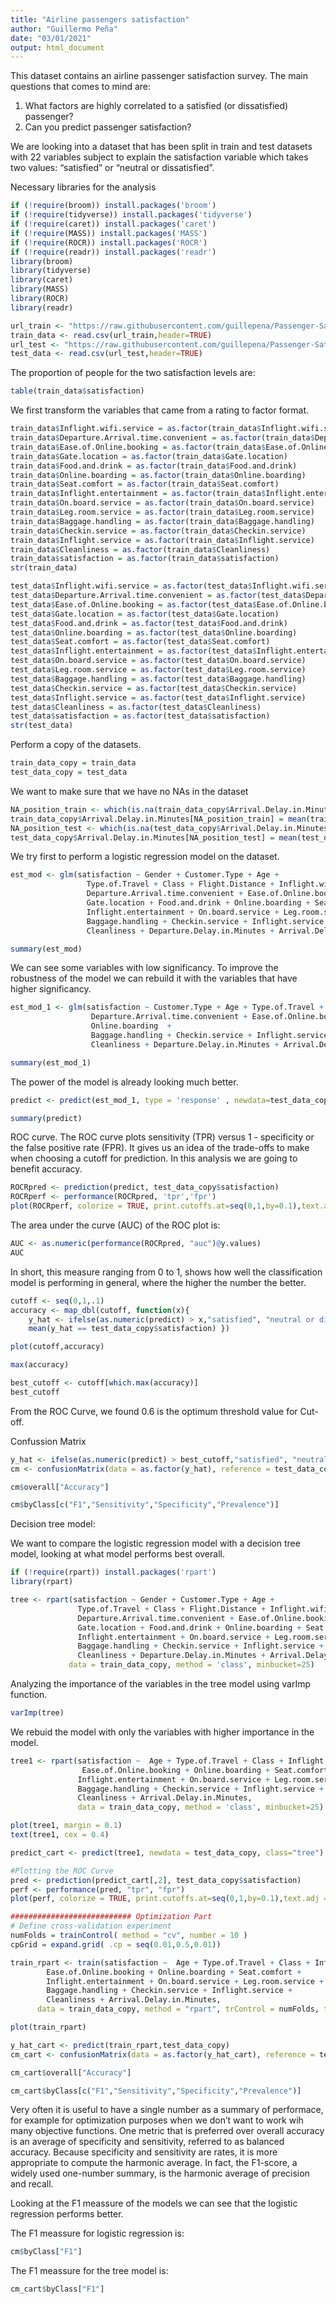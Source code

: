 ```yaml
---
title: "Airline passengers satisfaction"
author: "Guillermo Peña"
date: "03/01/2021"
output: html_document
---
```


This dataset contains an airline passenger satisfaction survey. The main questions that comes to mind are:

1. What factors are highly correlated to a satisfied (or dissatisfied) passenger?
2. Can you predict passenger satisfaction?

We are looking into a dataset that has been split in train and test datasets with 22 variables subject to explain the satisfaction variable which takes two values: "satisfied" or "neutral or dissatisfied".


Necessary libraries for the analysis
```r
if (!require(broom)) install.packages('broom')
if (!require(tidyverse)) install.packages('tidyverse')
if (!require(caret)) install.packages('caret')
if (!require(MASS)) install.packages('MASS')
if (!require(ROCR)) install.packages('ROCR')
if (!require(readr)) install.packages('readr')
library(broom)
library(tidyverse)
library(caret)
library(MASS)
library(ROCR)
library(readr)
```


```r
url_train <- "https://raw.githubusercontent.com/guillepena/Passenger-Satisfaction/master/train.csv"
train_data <- read.csv(url_train,header=TRUE)
url_test <- "https://raw.githubusercontent.com/guillepena/Passenger-Satisfaction/master/test.csv"
test_data <- read.csv(url_test,header=TRUE)
```


The proportion of people for the two satisfaction levels are:

```r
table(train_data$satisfaction)
```

We first transform the variables that came from a rating to factor format.

```r
train_data$Inflight.wifi.service = as.factor(train_data$Inflight.wifi.service)
train_data$Departure.Arrival.time.convenient = as.factor(train_data$Departure.Arrival.time.convenient)
train_data$Ease.of.Online.booking = as.factor(train_data$Ease.of.Online.booking) 
train_data$Gate.location = as.factor(train_data$Gate.location)
train_data$Food.and.drink = as.factor(train_data$Food.and.drink)
train_data$Online.boarding = as.factor(train_data$Online.boarding)
train_data$Seat.comfort = as.factor(train_data$Seat.comfort)
train_data$Inflight.entertainment = as.factor(train_data$Inflight.entertainment)
train_data$On.board.service = as.factor(train_data$On.board.service)
train_data$Leg.room.service = as.factor(train_data$Leg.room.service)
train_data$Baggage.handling = as.factor(train_data$Baggage.handling)
train_data$Checkin.service = as.factor(train_data$Checkin.service)
train_data$Inflight.service = as.factor(train_data$Inflight.service)
train_data$Cleanliness = as.factor(train_data$Cleanliness)
train_data$satisfaction = as.factor(train_data$satisfaction)
str(train_data)
```

```r
test_data$Inflight.wifi.service = as.factor(test_data$Inflight.wifi.service)
test_data$Departure.Arrival.time.convenient = as.factor(test_data$Departure.Arrival.time.convenient)
test_data$Ease.of.Online.booking = as.factor(test_data$Ease.of.Online.booking) 
test_data$Gate.location = as.factor(test_data$Gate.location)
test_data$Food.and.drink = as.factor(test_data$Food.and.drink)
test_data$Online.boarding = as.factor(test_data$Online.boarding)
test_data$Seat.comfort = as.factor(test_data$Seat.comfort)
test_data$Inflight.entertainment = as.factor(test_data$Inflight.entertainment)
test_data$On.board.service = as.factor(test_data$On.board.service)
test_data$Leg.room.service = as.factor(test_data$Leg.room.service)
test_data$Baggage.handling = as.factor(test_data$Baggage.handling)
test_data$Checkin.service = as.factor(test_data$Checkin.service)
test_data$Inflight.service = as.factor(test_data$Inflight.service)
test_data$Cleanliness = as.factor(test_data$Cleanliness)
test_data$satisfaction = as.factor(test_data$satisfaction)
str(test_data)
```

Perform a copy of the datasets.
```r
train_data_copy = train_data
test_data_copy = test_data
```

We want to make sure that we have no NAs in the dataset
```r
NA_position_train <- which(is.na(train_data_copy$Arrival.Delay.in.Minutes))
train_data_copy$Arrival.Delay.in.Minutes[NA_position_train] = mean(train_data_copy$Arrival.Delay.in.Minutes, na.rm = TRUE)
NA_position_test <- which(is.na(test_data_copy$Arrival.Delay.in.Minutes))
test_data_copy$Arrival.Delay.in.Minutes[NA_position_test] = mean(test_data_copy$Arrival.Delay.in.Minutes, na.rm = TRUE)
```


We try first to perform a logistic regression model on the dataset.
```r
est_mod <- glm(satisfaction ~ Gender + Customer.Type + Age + 
                 Type.of.Travel + Class + Flight.Distance + Inflight.wifi.service + 
                 Departure.Arrival.time.convenient + Ease.of.Online.booking + 
                 Gate.location + Food.and.drink + Online.boarding + Seat.comfort +
                 Inflight.entertainment + On.board.service + Leg.room.service +
                 Baggage.handling + Checkin.service + Inflight.service +
                 Cleanliness + Departure.Delay.in.Minutes + Arrival.Delay.in.Minutes , data = train_data_copy, family = "binomial")

summary(est_mod)
```

We can see some variables with low significancy.
To improve the robustness of the model we can rebuild it with the variables that have higher significancy.

```r
est_mod_1 <- glm(satisfaction ~ Customer.Type + Age + Type.of.Travel + Class + 
                  Departure.Arrival.time.convenient + Ease.of.Online.booking + 
                  Online.boarding  +
                  Baggage.handling + Checkin.service + Inflight.service +
                  Cleanliness + Departure.Delay.in.Minutes + Arrival.Delay.in.Minutes , data = train_data_copy, family = "binomial")

summary(est_mod_1)
```

The power of the model is already looking much better.

```r
predict <- predict(est_mod_1, type = 'response' , newdata=test_data_copy)

summary(predict)
```


ROC curve.
The ROC curve plots sensitivity (TPR) versus 1 - specificity or the false positive rate (FPR).
It gives us an idea of the trade-offs to make when choosing a cutoff for prediction.
In this analysis we are going to benefit accuracy.

```r
ROCRpred <- prediction(predict, test_data_copy$satisfaction)
ROCRperf <- performance(ROCRpred, 'tpr','fpr')
plot(ROCRperf, colorize = TRUE, print.cutoffs.at=seq(0,1,by=0.1),text.adj = c(-0.2,1.7))
```


The area under the curve (AUC) of the ROC plot is:
```r
AUC <- as.numeric(performance(ROCRpred, "auc")@y.values)
AUC
```

In short, this measure ranging from 0 to 1, shows how well the classification model is performing in general, where the higher the number the better. 

```r
cutoff <- seq(0,1,.1)
accuracy <- map_dbl(cutoff, function(x){
    y_hat <- ifelse(as.numeric(predict) > x,"satisfied", "neutral or dissatisfied")
    mean(y_hat == test_data_copy$satisfaction) })

plot(cutoff,accuracy)

max(accuracy)

best_cutoff <- cutoff[which.max(accuracy)]
best_cutoff
```


From the ROC Curve, we found 0.6 is the optimum threshold value for Cut-off.

Confussion Matrix

```r
y_hat <- ifelse(as.numeric(predict) > best_cutoff,"satisfied", "neutral or dissatisfied")
cm <- confusionMatrix(data = as.factor(y_hat), reference = test_data_copy$satisfaction)

cm$overall["Accuracy"]

cm$byClass[c("F1","Sensitivity","Specificity","Prevalence")]

```


Decision tree model:

We want to compare the logistic regression model with a decision tree model, looking at what model performs best overall.
```r

if (!require(rpart)) install.packages('rpart')
library(rpart)
```

```r
tree <- rpart(satisfaction ~ Gender + Customer.Type + Age + 
               Type.of.Travel + Class + Flight.Distance + Inflight.wifi.service + 
               Departure.Arrival.time.convenient + Ease.of.Online.booking + 
               Gate.location + Food.and.drink + Online.boarding + Seat.comfort +
               Inflight.entertainment + On.board.service + Leg.room.service +
               Baggage.handling + Checkin.service + Inflight.service +
               Cleanliness + Departure.Delay.in.Minutes + Arrival.Delay.in.Minutes , 
             data = train_data_copy, method = 'class', minbucket=25)
```

Analyzing the importance of the variables in the tree model using varImp function.
```r
varImp(tree)
```

We rebuid the model with only the variables with higher importance in the model.

```r
tree1 <- rpart(satisfaction ~  Age + Type.of.Travel + Class + Inflight.wifi.service + 
                Ease.of.Online.booking + Online.boarding + Seat.comfort +
               Inflight.entertainment + On.board.service + Leg.room.service +
               Baggage.handling + Checkin.service + Inflight.service +
               Cleanliness + Arrival.Delay.in.Minutes,
               data = train_data_copy, method = 'class', minbucket=25)

plot(tree1, margin = 0.1)
text(tree1, cex = 0.4)
```

```r
predict_cart <- predict(tree1, newdata = test_data_copy, class="tree")
```

```r
#Plotting the ROC Curve
pred <- prediction(predict_cart[,2], test_data_copy$satisfaction)
perf <- performance(pred, "tpr", "fpr")
plot(perf, colorize = TRUE, print.cutoffs.at=seq(0,1,by=0.1),text.adj = c(-0.2,1.7))
```


```r
########################### Optimization Part
# Define cross-validation experiment
numFolds = trainControl( method = "cv", number = 10 )
cpGrid = expand.grid( .cp = seq(0.01,0.5,0.01))
```

```r
train_rpart <- train(satisfaction ~  Age + Type.of.Travel + Class + Inflight.wifi.service + 
        Ease.of.Online.booking + Online.boarding + Seat.comfort +
        Inflight.entertainment + On.board.service + Leg.room.service +
        Baggage.handling + Checkin.service + Inflight.service +
        Cleanliness + Arrival.Delay.in.Minutes, 
      data = train_data_copy, method = "rpart", trControl = numFolds, tuneGrid = cpGrid )

plot(train_rpart)
```


```r
y_hat_cart <- predict(train_rpart,test_data_copy)
cm_cart <- confusionMatrix(data = as.factor(y_hat_cart), reference = test_data_copy$satisfaction)

cm_cart$overall["Accuracy"]

cm_cart$byClass[c("F1","Sensitivity","Specificity","Prevalence")]
```

Very often it is useful to have a single number as a summary of performace, for example for optimization purposes when we don't want to work wih many objective functions. One metric that is preferred over overall accuracy is an average of specificity and sensitivity, referred to as balanced accuracy. Because specificity and sensitivity are rates, it is more appropriate to compute the harmonic average. In fact, the F1-score, a widely used one-number summary, is the harmonic average of precision and recall.

Looking at the F1 meassure of the models we can see that the logistic regression performs better.

The F1 meassure for logistic regression is:
```r
cm$byClass["F1"]
```
The F1 meassure for the tree model is:
```r
cm_cart$byClass["F1"]
```

